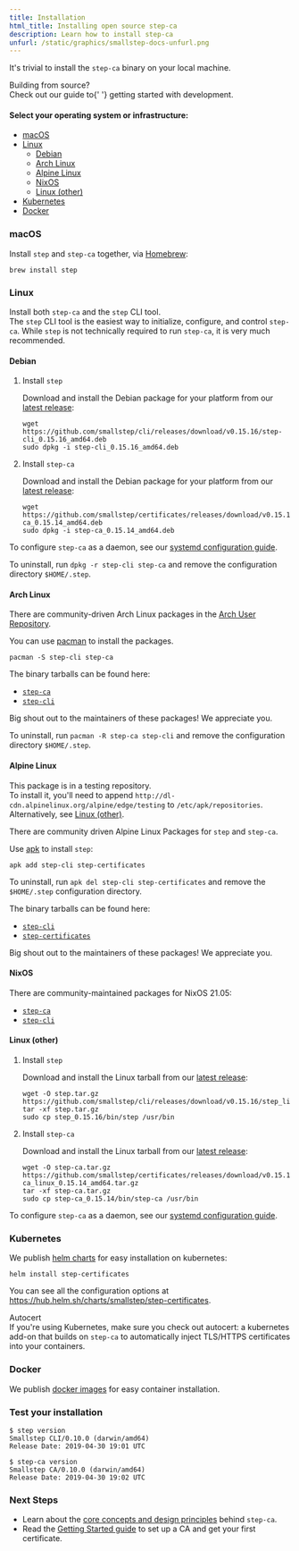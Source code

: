 ```yaml
---
title: Installation
html_title: Installing open source step-ca
description: Learn how to install step-ca
unfurl: /static/graphics/smallstep-docs-unfurl.png
---
```



It's trivial to install the `step-ca` binary on your local machine.

<Alert severity="info">
  <AlertTitle>Building from source?</AlertTitle>
  <div>
    Check out our guide to{' '}
    <Link href="https://github.com/smallstep/certificates/blob/master/docs/CONTRIBUTING.md">getting
    started with development</Link>.
  </div>
</Alert>

#### Select your operating system or infrastructure:

- [macOS](#macos)
- [Linux](#linux)
  - [Debian](#debian)   
  - [Arch Linux](#arch-linux)
  - [Alpine Linux](#alpine-linux)
  - [NixOS](#nixos)
  - [Linux (other)](#linux-other)
- [Kubernetes](#kubernetes)
- [Docker](#docker)

### macOS

Install `step` and `step-ca` together, via [Homebrew](https://brew.sh/):

```shell
brew install step
```

### Linux

<Alert severity="info">
  <AlertTitle>Install both <Code>step-ca</Code> and the <Code>step</Code> CLI tool.</AlertTitle>
  <div>
    The <Link href="/docs/step-cli"><Code>step</Code> CLI tool</Link> is the easiest way to
    initialize, configure, and control <Code>step-ca</Code>. While <Code>step</Code> is not
    technically required to run <Code>step-ca</Code>, it is very much recommended.
  </div>
</Alert>

#### Debian

1. Install `step`

    Download and install the Debian package for your platform from our [latest release](https://github.com/smallstep/cli/releases/latest):
    
    ```shell
    wget https://github.com/smallstep/cli/releases/download/v0.15.16/step-cli_0.15.16_amd64.deb
    sudo dpkg -i step-cli_0.15.16_amd64.deb
    ```

2. Install `step-ca`

    Download and install the Debian package for your platform from our [latest release](https://github.com/smallstep/certificates/releases/latest):

    ```shell
    wget https://github.com/smallstep/certificates/releases/download/v0.15.14/step-ca_0.15.14_amd64.deb
    sudo dpkg -i step-ca_0.15.14_amd64.deb
    ```

To configure `step-ca` as a daemon, see our [systemd configuration guide][systemd-setup].

To uninstall, run `dpkg -r step-cli step-ca` and remove the configuration directory `$HOME/.step`.

#### Arch Linux

There are community-driven Arch Linux packages in the [Arch User Repository](https://aur.archlinux.org/).

You can use [pacman](https://www.archlinux.org/pacman/) to install the packages.

```shell
pacman -S step-cli step-ca
```

The binary tarballs can be found here:
- [`step-ca`](https://archlinux.org/packages/community/x86_64/step-ca/)
- [`step-cli`](https://archlinux.org/packages/community/x86_64/step-cli/)

Big shout out to the maintainers of these packages! We appreciate you.

To uninstall, run `pacman -R step-ca step-cli` and remove the configuration directory `$HOME/.step`.

#### Alpine Linux

<Alert severity="info">
    <AlertTitle>
        This package is in a testing repository.
    </AlertTitle>
    <div>
      To install it, you'll need to append <code>http://dl-cdn.alpinelinux.org/alpine/edge/testing</code> to <code>/etc/apk/repositories</code>.
      Alternatively, see <a href="#linux-other">Linux (other)</a>.
    </div>
</Alert>

There are community driven Alpine Linux Packages for `step` and `step-ca`.

Use [apk](https://wiki.alpinelinux.org/wiki/Alpine_Linux_package_management) to install `step`:

```
apk add step-cli step-certificates
```

To uninstall, run `apk del step-cli step-certificates` and remove the `$HOME/.step` configuration directory.

The binary tarballs can be found here:
- [`step-cli`](https://pkgs.alpinelinux.org/package/edge/testing/x86/step-cli)
- [`step-certificates`](https://pkgs.alpinelinux.org/package/edge/testing/x86/step-certificates)

Big shout out to the maintainers of these packages! We appreciate you.

#### NixOS

There are community-maintained packages for NixOS 21.05:
- [`step-ca`](https://search.nixos.org/packages?channel=21.05&show=step-ca&from=0&size=50&sort=relevance&query=step-ca)
- [`step-cli`](https://search.nixos.org/packages?channel=21.05&show=step-cli&from=0&size=50&sort=relevance&query=step-cli)

#### Linux (other)

1. Install `step`

    Download and install the Linux tarball from our [latest release](https://github.com/smallstep/cli/releases/latest):

    ```shell
    wget -O step.tar.gz https://github.com/smallstep/cli/releases/download/v0.15.16/step_linux_0.15.16_amd64.tar.gz
    tar -xf step.tar.gz
    sudo cp step_0.15.16/bin/step /usr/bin
    ```

2. Install `step-ca`

    Download and install the Linux tarball from our [latest release](https://github.com/smallstep/certificates/releases/latest):

    ```shell
    wget -O step-ca.tar.gz https://github.com/smallstep/certificates/releases/download/v0.15.14/step-ca_linux_0.15.14_amd64.tar.gz
    tar -xf step-ca.tar.gz
    sudo cp step-ca_0.15.14/bin/step-ca /usr/bin
    ```

To configure `step-ca` as a daemon, see our [systemd configuration guide][systemd-setup].

[systemd-setup]: certificate-authority-server-production#running-step-ca-as-a-daemon


### Kubernetes

We publish [helm charts](https://hub.helm.sh/charts/smallstep/step-certificates) for easy installation on kubernetes:

```shell
helm install step-certificates
```

You can see all the configuration options at https://hub.helm.sh/charts/smallstep/step-certificates.

<Alert severity="info">
  <AlertTitle>Autocert</AlertTitle>
  <div>
    If you're using Kubernetes, make sure you <Link
    href="https://github.com/smallstep/autocert">check out autocert</Link>: a
    kubernetes add-on that builds on <Code>step-ca</Code> to automatically inject
    TLS/HTTPS certificates into your containers.
  </div>
</Alert>

[autocert]: https://github.com/smallstep/autocert

### Docker 

We publish [docker images](https://hub.docker.com/repository/docker/smallstep/step-ca) for easy container installation.

### Test your installation

```shell-session nocopy
$ step version
Smallstep CLI/0.10.0 (darwin/amd64)
Release Date: 2019-04-30 19:01 UTC

$ step-ca version
Smallstep CA/0.10.0 (darwin/amd64)
Release Date: 2019-04-30 19:02 UTC
```

### Next Steps

- Learn about the [core concepts and design principles](/docs/step-ca/certificate-authority-core-concepts) behind `step-ca`.
- Read the [Getting Started guide](/docs/step-ca/getting-started) to set up a CA and get your first certificate.
